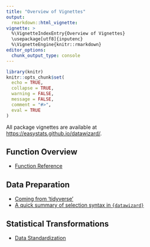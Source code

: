 ```yaml
---
title: "Overview of Vignettes"
output: 
  rmarkdown::html_vignette:
vignette: >
  %\VignetteIndexEntry{Overview of Vignettes}
  \usepackage[utf8]{inputenc}
  %\VignetteEngine{knitr::rmarkdown}
editor_options: 
  chunk_output_type: console
---
```


```r
library(knitr)
knitr::opts_chunk$set(
  echo = TRUE,
  collapse = TRUE,
  warning = FALSE,
  message = FALSE,
  comment = "#>",
  eval = TRUE
)
```

All package vignettes are available at [https://easystats.github.io/datawizard/](https://easystats.github.io/datawizard/).

## Function Overview

* [Function Reference](https://easystats.github.io/datawizard/reference/index.html)


## Data Preparation

* [Coming from 'tidyverse'](https://easystats.github.io/datawizard/articles/tidyverse_translation.html)
* [A quick summary of selection syntax in `{datawizard}`](https://easystats.github.io/datawizard/articles/selection_syntax.html)


## Statistical Transformations

* [Data Standardization](https://easystats.github.io/datawizard/articles/standardize_data.html)
